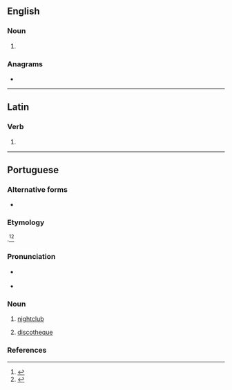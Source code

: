 ==English==

===Noun===
{{en-noun}}

# {{obsolete spelling of|en|boat}}

===Anagrams===
* {{anagrams|en|a=abeot|Beato|Tae Bo|TaeBo}}

----

==Latin==

===Verb===
{{la-verb-form|boāte}}

# {{inflection of|la|boō||2|p|pres|actv|impr}}

----

==Portuguese==

===Alternative forms===
* {{alt|pt|boîte}}

===Etymology===
{{bor+|pt|fr|boîte||nightclub|lit=box}}.<ref>{{R:pt:Infopédia}}</ref><ref>{{R:pt:Priberam}}</ref>

===Pronunciation===
{{pt-IPA|br=boate|rio=buatch|pt=buate}}
* {{a|South Brazil}} {{IPA|pt|/bo.ˈa.te/}}
* {{hyph|pt|bo|a|te}}

===Noun===
{{pt-noun|f}}

# [[nightclub]] {{gloss|establishment that is open late at night}}
#: {{syn|pt|clube noturno}}
# [[discotheque]] {{gloss|a dance hall / club / party place}}
#: {{syn|pt|discoteca}}

===References===
<references/>